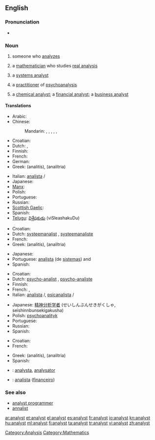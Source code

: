 ==English==

===Pronunciation===
* {{audio|en-us-analyst.ogg|Audio (US)}}

===Noun===
{{en-noun}}

# someone who [[analyze]]s
# {{mathematics}} a [[mathematician]] who studies [[real analysis]]
# {{computing}} a [[systems analyst]]
# {{psychiatry}} a [[practitioner]] of [[psychoanalysis]]
# a [[chemical analyst]]; a [[financial analyst]]; a [[business analyst]]

====Translations====
{{trans-top|person who analyzes}}
* Arabic: {{t|ar|محلل متخصص|m|tr=muHállil mutakháSSiS}}
* Chinese:
*: Mandarin: {{t-|cmn|分析家|tr=fēnxījiā|sc=Hani}}, {{t-|cmn|分析者|tr=fēnxīzhě|sc=Hani}}, {{t-|cmn|分析師|sc=Hani}},  {{t-|cmn|分析师|tr=fēnxīshī|sc=Hani}}, {{t-|cmn|分析員|sc=Hani}},  {{t-|cmn|分析员|tr=fēnxīyuán|sc=Hani}}
* Croatian: {{t-|hr|analitičar|m}}
* Dutch: {{t-|nl|analist|m}}, {{t-|nl|analiste|f}}
* Finnish: {{t-|fi|analyytikko}}
* French: {{t+|fr|analyste|m}}
* German: {{t+|de|Analytiker|m}}
* Greek: {{t+|el|αναλυτής|m}} (analitís), {{t|el|αναλύτρια|f}} (analítria)
{{trans-mid}}
* Italian: [[analista]] {{m}}/{{f}}
* Japanese: {{t+|ja|アナリスト|tr=anarisuto}}
* [[Manx]]: {{t|gv|bun-ronseyder|m}}
* Polish: {{t+|pl|analityk|m}}
* Portuguese: {{t-|pt|analista|m}}
* Russian: {{t+|ru|аналитик|m|tr=analítik}}
* [[Scottish Gaelic]]: {{t-|gd|mion-sgrùdair|m|xs=Scottish Gaelic}}
* Spanish: {{t-|es|analista|m|f}}
* [[Telugu]]: [[విశ్లేషకుడు]] (viSleashakuDu) {{m}}
{{trans-bottom}}

{{trans-top|systems analyst}}
* Croatian: {{t-|hr|analitičar|m}}
* Dutch: [[systeemanalist]] {{m}}, [[systeemanaliste]] {{f}}
* French: {{t+|fr|analyste|m}}
* Greek: {{t+|el|αναλυτής|m}} (analitís), {{t|el|αναλύτρια|f}} (analítria)
{{trans-mid}}
* Japanese: {{t-|ja|システムアナリスト|tr=shisutemu anarisuto}}
* Portuguese: [[analista]] (de [[sistemas]]) {{m}} and {{f}}
* Spanish: {{t|es|analista de sistemas|m|f}}
{{trans-bottom}}

{{trans-top|psychoanalysis practitioner}}
* Croatian: {{t-|hr|psihoanalitičar|m}}
* Dutch: [[psycho-analist]] {{m}}, [[psycho-analiste]] {{f}}
* Finnish: {{t+|fi|psykoanalyytikko}}
* French: {{t+|fr|analyste|m}}, {{t+|fr|psychanalyste|m}}
* Italian: [[analista]] {{m}}/{{f}}, [[psicanalista]] {{m}}/{{f}}
{{trans-mid}}
* Japanese: [[精神分析学者]] (せいしんぶんせきがくしゃ, seishinnbunsekigakusha)
* Polish: [[psychoanalityk]] {{m}}
* Portuguese: {{t-|pt|psicanalista|m}}
* Russian: {{t+|ru|психиатр|m}}
* Spanish: {{t-|es|psicoanalista|m|f}}
{{trans-bottom}}

{{trans-top|chemical, financial or business analyst}}
* Croatian: {{t-|hr|analitičar|m}}
* French: {{t+|fr|analyste|m}}
{{trans-mid}}
* Greek: {{t+|el|αναλυτής|m}} (analitís), {{t|el|αναλύτρια|f}} (analítria)
* Spanish: {{t-|es|analista|m|f}}
{{trans-bottom}}

{{checktrans-top}}
* {{ttbc|Interlingua}}: [[analysta]], [[analysator]]
* {{ttbc|Portuguese}}: [[analista]] ([[financeiro]]) {{m}}
{{trans-mid}}

{{trans-bottom}}

===See also===
* [[analyst programmer]]
* [[annalist]]

[[Category:Analysis]]
[[Category:Mathematics]]

[[ar:analyst]]
[[et:analyst]]
[[el:analyst]]
[[es:analyst]]
[[fr:analyst]]
[[io:analyst]]
[[kn:analyst]]
[[hu:analyst]]
[[ml:analyst]]
[[fi:analyst]]
[[ta:analyst]]
[[tr:analyst]]
[[vi:analyst]]
[[zh:analyst]]